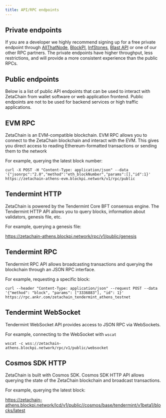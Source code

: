 ```yaml
---
title: API/RPC endpoints
---
```



## Private endpoints

If you are a developer we highly recommend signing up for a free private
endpoint through [AllThatNode](https://www.allthatnode.com/zetachain.dsrv),
[BlockPI](https://blockpi.io/zeta), [InfStones](https://infstones.com/fast-api),
[Blast API](https://blastapi.io/chains/zetachain) or one of our other RPC
partners. The private endpoints have higher throughput, less restrictions, and
will provide a more consistent experience than the public RPCs.

## Public endpoints

Below is a list of public API endpoints that can be used to interact with
ZetaChain from wallet software or web application frontend. Public endpoints are
not to be used for backend services or high traffic applications.

<EndpointList />

## EVM RPC

ZetaChain is an EVM-compatible blockchain. EVM RPC allows you to connect to the
ZetaChain blockchain and interact with the EVM. This gives you direct access to
reading Ethereum-formatted transactions or sending them to the network

For example, querying the latest block number:

```
curl -X POST -H "Content-Type: application/json" --data '{"jsonrpc":"2.0","method":"eth_blockNumber","params":[],"id":1}' https://zetachain-athens-evm.blockpi.network/v1/rpc/public
```

## Tendermint HTTP

ZetaChain is powered by the Tendermint Core BFT consensus engine. The Tendermint
HTTP API allows you to query blocks, information about validators, genesis file,
etc.

For example, querying a genesis file:

https://zetachain-athens.blockpi.network/rpc/v1/public/genesis

## Tendermint RPC

Tendermint RPC API allows broadcasting transactions and querying the blockchain
through an JSON RPC interface.

For example, requesting a specific block:

```
curl --header "Content-Type: application/json" --request POST --data '{"method": "block", "params": ["3336883"], "id": 1}' https://rpc.ankr.com/zetachain_tendermint_athens_testnet
```

## Tendermint WebSocket

Tendermint WebSocket API provides access to JSON RPC via WebSockets.

For example, connecting to the WebSocket with `wscat`

```
wscat -c wss://zetachain-athens.blockpi.network/rpc/v1/public/websocket
```

## Cosmos SDK HTTP

ZetaChain is built with Cosmos SDK. Cosmos SDK HTTP API allows querying the
state of the ZetaChain blockchain and broadcast transactions.

For example, querying the latest block:

https://zetachain-athens.blockpi.network/lcd/v1/public//cosmos/base/tendermint/v1beta1/blocks/latest
